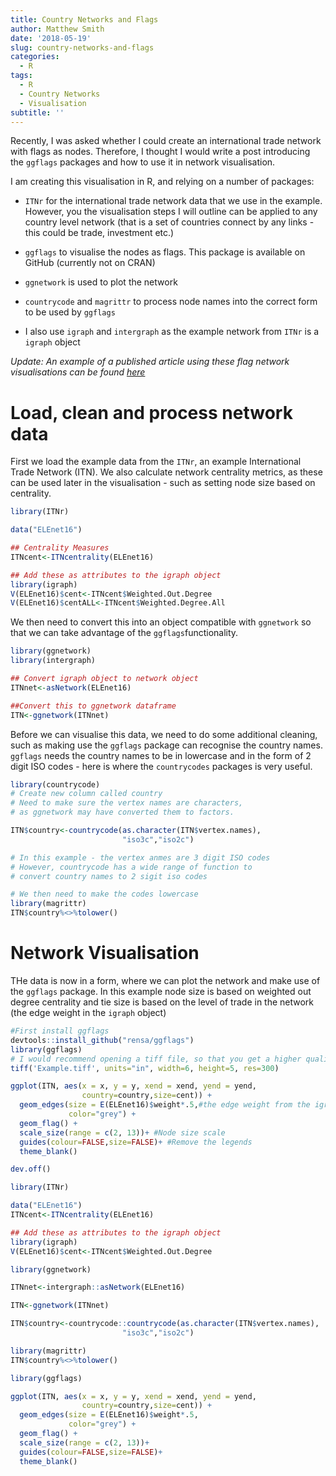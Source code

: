 ```yaml
---
title: Country Networks and Flags
author: Matthew Smith
date: '2018-05-19'
slug: country-networks-and-flags
categories:
  - R
tags:
  - R
  - Country Networks
  - Visualisation
subtitle: ''
---
```


Recently, I was asked whether I could create an international trade network with flags as nodes. Therefore, I thought I would write a post introducing the `ggflags` packages and how to use it in network visualisation.

I am creating this visualisation in R, and relying on a number of packages:

- `ITNr` for the international trade network data that we use in the example. However, you the visualisation steps I will outline can be applied to any country level network (that is a set of countries connect by any links - this could be trade, investment etc.)  

- `ggflags` to visualise the nodes as flags. This package is available on GitHub (currently not on CRAN)  

- `ggnetwork` is used to plot the network

- `countrycode` and `magrittr` to process node names into the correct form to be used by `ggflags`

- I also use `igraph` and `intergraph` as the example network from `ITNr` is a `igraph` object

*Update: An example of a published article using these flag network visualisations can be found [here](https://onlinelibrary.wiley.com/doi/abs/10.1111/twec.13006)*

# Load, clean and process network data
First we load the example data from the `ITNr`, an example International Trade Network (ITN). We also calculate network centrality metrics, as these can be used later in the visualisation - such as setting node size based on centrality. 

```r
library(ITNr)

data("ELEnet16")

## Centrality Measures
ITNcent<-ITNcentrality(ELEnet16)

## Add these as attributes to the igraph object
library(igraph)
V(ELEnet16)$cent<-ITNcent$Weighted.Out.Degree
V(ELEnet16)$centALL<-ITNcent$Weighted.Degree.All

```

We then need to convert this into an object compatible with `ggnetwork` so that we can take advantage of the `ggflags`functionality. 

```r
library(ggnetwork)
library(intergraph)

## Convert igraph object to network object
ITNnet<-asNetwork(ELEnet16)

##Convert this to ggnetwork dataframe
ITN<-ggnetwork(ITNnet)

```

Before we can visualise this data, we need to do some additional cleaning, such as making use the `ggflags` package can recognise the country names. `ggflags` needs the country names to be in lowercase and in the form of 2 digit ISO codes - here is where the `countrycodes` packages is very useful. 

```r
library(countrycode)
# Create new column called country
# Need to make sure the vertex names are characters,
# as ggnetwork may have converted them to factors.

ITN$country<-countrycode(as.character(ITN$vertex.names),
                         "iso3c","iso2c")

# In this example - the vertex anmes are 3 digit ISO codes
# However, countrycode has a wide range of function to 
# convert country names to 2 sigit iso codes

# We then need to make the codes lowercase
library(magrittr)
ITN$country%<>%tolower()

```


# Network Visualisation
THe data is now in a form, where we can plot the network and make use of the `ggflags` package. In this example node size is based on weighted out degree centrality and tie size is based on the level of trade in the network (the edge weight in the `igraph` object)

```r
#First install ggflags
devtools::install_github("rensa/ggflags")
library(ggflags)
# I would recommend opening a tiff file, so that you get a higher quality visualisation
tiff('Example.tiff', units="in", width=6, height=5, res=300)

ggplot(ITN, aes(x = x, y = y, xend = xend, yend = yend,
                country=country,size=cent)) +
  geom_edges(size = E(ELEnet16)$weight*.5,#the edge weight from the igraph object
             color="grey") +
  geom_flag() + 
  scale_size(range = c(2, 13))+ #Node size scale
  guides(colour=FALSE,size=FALSE)+ #Remove the legends
  theme_blank()

dev.off()
```

```r
library(ITNr)

data("ELEnet16")
ITNcent<-ITNcentrality(ELEnet16)

## Add these as attributes to the igraph object
library(igraph)
V(ELEnet16)$cent<-ITNcent$Weighted.Out.Degree

library(ggnetwork)

ITNnet<-intergraph::asNetwork(ELEnet16)

ITN<-ggnetwork(ITNnet)

ITN$country<-countrycode::countrycode(as.character(ITN$vertex.names),
                         "iso3c","iso2c")

library(magrittr)
ITN$country%<>%tolower()

library(ggflags)

ggplot(ITN, aes(x = x, y = y, xend = xend, yend = yend,
                country=country,size=cent)) +
  geom_edges(size = E(ELEnet16)$weight*.5,
             color="grey") +
  geom_flag() + 
  scale_size(range = c(2, 13))+ 
  guides(colour=FALSE,size=FALSE)+ 
  theme_blank()
```

